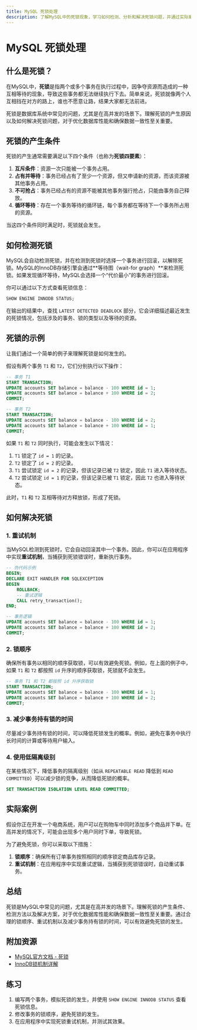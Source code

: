 ```yaml
---
title: MySQL 死锁处理
description: 了解MySQL中的死锁现象，学习如何检测、分析和解决死锁问题，并通过实际案例掌握死锁处理的最佳实践。
---
```


# MySQL 死锁处理

## 什么是死锁？

在MySQL中，**死锁**是指两个或多个事务在执行过程中，因争夺资源而造成的一种互相等待的现象，导致这些事务都无法继续执行下去。简单来说，死锁就像两个人互相挡在对方的路上，谁也不愿意让路，结果大家都无法前进。

死锁是数据库系统中常见的问题，尤其是在高并发的场景下。理解死锁的产生原因以及如何解决死锁问题，对于优化数据库性能和确保数据一致性至关重要。

## 死锁的产生条件

死锁的产生通常需要满足以下四个条件（也称为**死锁四要素**）：

1. **互斥条件**：资源一次只能被一个事务占用。
2. **占有并等待**：事务已经占有了至少一个资源，但又申请新的资源，而该资源被其他事务占用。
3. **不可抢占**：事务已经占有的资源不能被其他事务强行抢占，只能由事务自己释放。
4. **循环等待**：存在一个事务等待的循环链，每个事务都在等待下一个事务所占用的资源。

当这四个条件同时满足时，死锁就会发生。

## 如何检测死锁

MySQL会自动检测死锁，并在检测到死锁时选择一个事务进行回滚，以解除死锁。MySQL的InnoDB存储引擎会通过**等待图（wait-for graph）**来检测死锁。如果发现循环等待，MySQL会选择一个“代价最小”的事务进行回滚。

你可以通过以下方式查看死锁信息：

```sql
SHOW ENGINE INNODB STATUS;
```

在输出的结果中，查找 `LATEST DETECTED DEADLOCK` 部分，它会详细描述最近发生的死锁情况，包括涉及的事务、锁的类型以及等待的资源。

## 死锁的示例

让我们通过一个简单的例子来理解死锁是如何发生的。

假设有两个事务 `T1` 和 `T2`，它们分别执行以下操作：

```sql
-- 事务 T1
START TRANSACTION;
UPDATE accounts SET balance = balance - 100 WHERE id = 1;
UPDATE accounts SET balance = balance + 100 WHERE id = 2;
COMMIT;

-- 事务 T2
START TRANSACTION;
UPDATE accounts SET balance = balance - 100 WHERE id = 2;
UPDATE accounts SET balance = balance + 100 WHERE id = 1;
COMMIT;
```

如果 `T1` 和 `T2` 同时执行，可能会发生以下情况：

1. `T1` 锁定了 `id = 1` 的记录。
2. `T2` 锁定了 `id = 2` 的记录。
3. `T1` 尝试锁定 `id = 2` 的记录，但该记录已被 `T2` 锁定，因此 `T1` 进入等待状态。
4. `T2` 尝试锁定 `id = 1` 的记录，但该记录已被 `T1` 锁定，因此 `T2` 也进入等待状态。

此时，`T1` 和 `T2` 互相等待对方释放锁，形成了死锁。

## 如何解决死锁

### 1. 重试机制

当MySQL检测到死锁时，它会自动回滚其中一个事务。因此，你可以在应用程序中实现**重试机制**，当捕获到死锁错误时，重新执行事务。

```sql
-- 伪代码示例
BEGIN;
DECLARE EXIT HANDLER FOR SQLEXCEPTION
BEGIN
    ROLLBACK;
    -- 重试逻辑
    CALL retry_transaction();
END;

-- 事务逻辑
UPDATE accounts SET balance = balance - 100 WHERE id = 1;
UPDATE accounts SET balance = balance + 100 WHERE id = 2;
COMMIT;
```

### 2. 锁顺序

确保所有事务以相同的顺序获取锁，可以有效避免死锁。例如，在上面的例子中，如果 `T1` 和 `T2` 都按照 `id` 升序的顺序获取锁，死锁就不会发生。

```sql
-- 事务 T1 和 T2 都按照 id 升序获取锁
START TRANSACTION;
UPDATE accounts SET balance = balance - 100 WHERE id = 1;
UPDATE accounts SET balance = balance + 100 WHERE id = 2;
COMMIT;
```

### 3. 减少事务持有锁的时间

尽量减少事务持有锁的时间，可以降低死锁发生的概率。例如，避免在事务中执行长时间的计算或等待用户输入。

### 4. 使用低隔离级别

在某些情况下，降低事务的隔离级别（如从 `REPEATABLE READ` 降低到 `READ COMMITTED`）可以减少锁的竞争，从而降低死锁的概率。

```sql
SET TRANSACTION ISOLATION LEVEL READ COMMITTED;
```

## 实际案例

假设你正在开发一个电商系统，用户可以在购物车中同时添加多个商品并下单。在高并发的情况下，可能会出现多个用户同时下单，导致死锁。

为了避免死锁，你可以采取以下措施：

1. **锁顺序**：确保所有订单事务按照相同的顺序锁定商品库存记录。
2. **重试机制**：在应用程序中实现重试逻辑，当捕获到死锁错误时，自动重试事务。

## 总结

死锁是MySQL中常见的问题，尤其是在高并发的场景下。理解死锁的产生条件、检测方法以及解决方案，对于优化数据库性能和确保数据一致性至关重要。通过合理的锁顺序、重试机制以及减少事务持有锁的时间，可以有效避免死锁的发生。

## 附加资源

- [MySQL官方文档 - 死锁](https://dev.mysql.com/doc/refman/8.0/en/innodb-deadlocks.html)
- [InnoDB锁机制详解](https://dev.mysql.com/doc/refman/8.0/en/innodb-locking.html)

## 练习

1. 编写两个事务，模拟死锁的发生，并使用 `SHOW ENGINE INNODB STATUS` 查看死锁信息。
2. 修改事务的锁顺序，避免死锁的发生。
3. 在应用程序中实现死锁重试机制，并测试其效果。